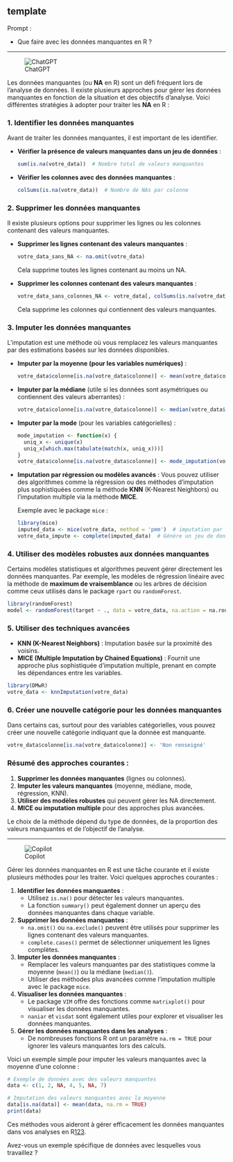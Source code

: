## template

::: {.callout-note appearance="simple"}
Prompt : 

* Que faire avec les données manquantes en R ?

:::

----

![ChatGPT](../img/ChatGPT.PNG)

Les données manquantes (ou **NA** en R) sont un défi fréquent lors de l'analyse de données. Il existe plusieurs approches pour gérer les données manquantes en fonction de la situation et des objectifs d'analyse. Voici différentes stratégies à adopter pour traiter les **NA** en R :

### 1. **Identifier les données manquantes**
Avant de traiter les données manquantes, il est important de les identifier.

- **Vérifier la présence de valeurs manquantes dans un jeu de données** :
  ```R
  sum(is.na(votre_data))  # Nombre total de valeurs manquantes
  ```

- **Vérifier les colonnes avec des données manquantes** :
  ```R
  colSums(is.na(votre_data))  # Nombre de NAs par colonne
  ```

### 2. **Supprimer les données manquantes**
Il existe plusieurs options pour supprimer les lignes ou les colonnes contenant des valeurs manquantes.

- **Supprimer les lignes contenant des valeurs manquantes** :
  ```R
  votre_data_sans_NA <- na.omit(votre_data)
  ```

  Cela supprime toutes les lignes contenant au moins un NA.

- **Supprimer les colonnes contenant des valeurs manquantes** :
  ```R
  votre_data_sans_colonnes_NA <- votre_data[, colSums(is.na(votre_data)) == 0]
  ```

  Cela supprime les colonnes qui contiennent des valeurs manquantes.

### 3. **Imputer les données manquantes**
L’imputation est une méthode où vous remplacez les valeurs manquantes par des estimations basées sur les données disponibles.

- **Imputer par la moyenne (pour les variables numériques)** :
  ```R
  votre_data$colonne[is.na(votre_data$colonne)] <- mean(votre_data$colonne, na.rm = TRUE)
  ```

- **Imputer par la médiane** (utile si les données sont asymétriques ou contiennent des valeurs aberrantes) :
  ```R
  votre_data$colonne[is.na(votre_data$colonne)] <- median(votre_data$colonne, na.rm = TRUE)
  ```

- **Imputer par la mode** (pour les variables catégorielles) :
  ```R
  mode_imputation <- function(x) {
    uniq_x <- unique(x)
    uniq_x[which.max(tabulate(match(x, uniq_x)))]
  }
  votre_data$colonne[is.na(votre_data$colonne)] <- mode_imputation(votre_data$colonne)
  ```

- **Imputation par régression ou modèles avancés** :
  Vous pouvez utiliser des algorithmes comme la régression ou des méthodes d’imputation plus sophistiquées comme la méthode **KNN** (K-Nearest Neighbors) ou l’imputation multiple via la méthode **MICE**.

  Exemple avec le package `mice` :
  ```R
  library(mice)
  imputed_data <- mice(votre_data, method = 'pmm')  # imputation par "predictive mean matching"
  votre_data_impute <- complete(imputed_data)  # Génère un jeu de données complet
  ```

### 4. **Utiliser des modèles robustes aux données manquantes**
Certains modèles statistiques et algorithmes peuvent gérer directement les données manquantes. Par exemple, les modèles de régression linéaire avec la méthode de **maximum de vraisemblance** ou les arbres de décision comme ceux utilisés dans le package `rpart` ou `randomForest`.

```R
library(randomForest)
model <- randomForest(target ~ ., data = votre_data, na.action = na.roughfix)
```

### 5. **Utiliser des techniques avancées**
- **KNN (K-Nearest Neighbors)** : Imputation basée sur la proximité des voisins.
- **MICE (Multiple Imputation by Chained Equations)** : Fournit une approche plus sophistiquée d'imputation multiple, prenant en compte les dépendances entre les variables.

```R
library(DMwR)
votre_data <- knnImputation(votre_data)
```

### 6. **Créer une nouvelle catégorie pour les données manquantes**
Dans certains cas, surtout pour des variables catégorielles, vous pouvez créer une nouvelle catégorie indiquant que la donnée est manquante.

```R
votre_data$colonne[is.na(votre_data$colonne)] <- 'Non renseigné'
```

### Résumé des approches courantes :
1. **Supprimer les données manquantes** (lignes ou colonnes).
2. **Imputer les valeurs manquantes** (moyenne, médiane, mode, régression, KNN).
3. **Utiliser des modèles robustes** qui peuvent gérer les NA directement.
4. **MICE ou imputation multiple** pour des approches plus avancées.

Le choix de la méthode dépend du type de données, de la proportion des valeurs manquantes et de l'objectif de l'analyse.

----

![Copilot](../img/copilot.PNG)

Gérer les données manquantes en R est une tâche courante et il existe plusieurs méthodes pour les traiter. Voici quelques approches courantes :

1. **Identifier les données manquantes** :
   - Utilisez `is.na()` pour détecter les valeurs manquantes.
   - La fonction `summary()` peut également donner un aperçu des données manquantes dans chaque variable.

2. **Supprimer les données manquantes** :
   - `na.omit()` ou `na.exclude()` peuvent être utilisés pour supprimer les lignes contenant des valeurs manquantes.
   - `complete.cases()` permet de sélectionner uniquement les lignes complètes.

3. **Imputer les données manquantes** :
   - Remplacer les valeurs manquantes par des statistiques comme la moyenne (`mean()`) ou la médiane (`median()`).
   - Utiliser des méthodes plus avancées comme l'imputation multiple avec le package `mice`.

4. **Visualiser les données manquantes** :
   - Le package `VIM` offre des fonctions comme `matrixplot()` pour visualiser les données manquantes.
   - `naniar` et `visdat` sont également utiles pour explorer et visualiser les données manquantes.

5. **Gérer les données manquantes dans les analyses** :
   - De nombreuses fonctions R ont un paramètre `na.rm = TRUE` pour ignorer les valeurs manquantes lors des calculs.

Voici un exemple simple pour imputer les valeurs manquantes avec la moyenne d'une colonne :

```r
# Exemple de données avec des valeurs manquantes
data <- c(1, 2, NA, 4, 5, NA, 7)

# Imputation des valeurs manquantes avec la moyenne
data[is.na(data)] <- mean(data, na.rm = TRUE)
print(data)
```

Ces méthodes vous aideront à gérer efficacement les données manquantes dans vos analyses en R[1](https://sites.google.com/site/rgraphiques/home/2--ouvrir-des-bases-de-donnees/donnees-manquantes-absentes-ou-vides-sous-r)[2](https://delladata.fr/visualisation-donnees-manquantes/)[3](https://ichi.pro/fr/imputation-des-donnees-manquantes-avec-r-evaluation-avec-regression-lineaire-223743872282669).

Avez-vous un exemple spécifique de données avec lesquelles vous travaillez ?